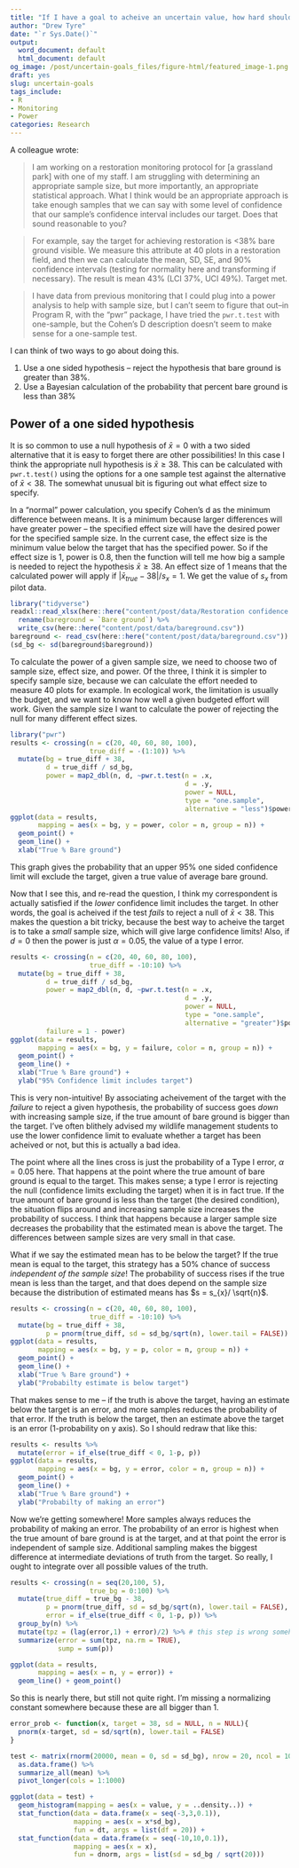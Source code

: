 ```yaml
---
title: "If I have a goal to acheive an uncertain value, how hard should I look?"
author: "Drew Tyre"
date: "`r Sys.Date()`"
output:
  word_document: default
  html_document: default
og_image: /post/uncertain-goals_files/figure-html/featured_image-1.png
draft: yes
slug: uncertain-goals
tags_include:
- R
- Monitoring
- Power
categories: Research
---
```


A colleague wrote:

>I am working on a restoration monitoring protocol for [a grassland park] with one of my staff. I am struggling with determining an appropriate sample size, but more importantly, an appropriate statistical approach. What I think would be an appropriate approach is take enough samples that we can say with some level of confidence that our sample's confidence interval includes our target. Does that sound reasonable to you?

>For example, say the target for achieving restoration is <38% bare ground visible. We measure this attribute at 40 plots in a restoration field, and then we can calculate the mean, SD, SE, and 90% confidence intervals (testing for normality here and transforming if necessary). The result is mean 43% (LCI 37%, UCI 49%). Target met.

> I have data from previous monitoring that I could plug into a power analysis to help with sample size, but I can't seem to figure that out--in Program R, with the "pwr" package, I have tried the `pwr.t.test` with one-sample, but the Cohen's D description doesn't seem to make sense for a one-sample test.

I can think of two ways to go about doing this. 

1) Use a one sided hypothesis -- reject the hypothesis that bare ground is greater than 38%. 
2) Use a Bayesian calculation of the probability that percent bare ground is less than 38%

## Power of a one sided hypothesis

It is so common to use a null hypothesis of $\bar{x} = 0$ with a two sided alternative that it is
easy to forget there are other possibilities! In this case I think the
appropriate null hypothesis is $\bar{x} \geq 38$. This can be calculated with `pwr.t.test()` using the options for a one sample test against the alternative of $\bar{x} < 38$. The somewhat unusual bit is figuring out what effect size to specify.

In a "normal" power calculation, you specify Cohen's d as the minimum difference between means. It is a minimum because larger differences will have greater power -- the specified effect size will have the desired power for the specified sample size. In the current case, the effect size is the minimum value below the target that has the specified power. So if the effect size is 1, power is 0.8, then the function will tell me how big a sample is needed to reject the hypothesis $\bar{x} \geq 38$. An effect size of 1 means that the calculated power will apply if $\left|\bar{x}_{true}-38\right|/s_x = 1$. We get the value of $s_x$ from pilot data.

```r
library("tidyverse")
readxl::read_xlsx(here::here("content/post/data/Restoration confidence intervals example.xlsx"), sheet = "Bare ground", range = readxl::cell_cols("A")) %>%
  rename(bareground = `Bare ground`) %>% 
  write_csv(here::here("content/post/data/bareground.csv"))
bareground <- read_csv(here::here("content/post/data/bareground.csv"))
(sd_bg <- sd(bareground$bareground))
```

To calculate the power of a given sample size, we need to choose two of sample size, effect size, and power. Of the three, I think it is 
simpler to specify sample size, because we can calculate the effort needed to
measure 40 plots for example. In ecological work, the limitation is usually
the budget, and we want to know how well a given budgeted effort will work.
Given the sample size I want to calculate the power of rejecting the null
for many different effect sizes.   

```r
library("pwr")
results <- crossing(n = c(20, 40, 60, 80, 100), 
                    true_diff = -(1:10)) %>% 
  mutate(bg = true_diff + 38,
         d = true_diff / sd_bg,
         power = map2_dbl(n, d, ~pwr.t.test(n = .x, 
                                            d = .y, 
                                            power = NULL, 
                                            type = "one.sample", 
                                            alternative = "less")$power))
ggplot(data = results,
       mapping = aes(x = bg, y = power, color = n, group = n)) + 
  geom_point() + 
  geom_line() + 
  xlab("True % Bare ground")
```

This graph gives the probability that an upper 95% one sided confidence limit will
exclude the target, given a true value of average bare ground. 

Now that
I see this, and re-read the question, I think my correspondent is actually satisfied if the *lower* confidence limit includes the target. 
In other words, the goal is acheived if the test *fails* to reject
a null of $\bar{x} < 38$. This makes the question a bit tricky, because the best 
way to acheive the target is to take a *small* sample size, which will give large
confidence limits! Also, if $d = 0$ then the power is just $\alpha = 0.05$, the 
value of a type I error. 

```r
results <- crossing(n = c(20, 40, 60, 80, 100), 
                    true_diff = -10:10) %>% 
  mutate(bg = true_diff + 38,
         d = true_diff / sd_bg,
         power = map2_dbl(n, d, ~pwr.t.test(n = .x, 
                                            d = .y, 
                                            power = NULL, 
                                            type = "one.sample", 
                                            alternative = "greater")$power),
         failure = 1 - power)
ggplot(data = results,
       mapping = aes(x = bg, y = failure, color = n, group = n)) + 
  geom_point() + 
  geom_line() + 
  xlab("True % Bare ground") +
  ylab("95% Confidence limit includes target")
```

This is very non-intuitive! By associating acheivement of the target with the *failure*
to reject a given hypothesis, the probability of success goes *down* with increasing
sample size, if the true amount of bare ground is bigger than the target. I've often 
blithely advised my wildlife management students to use the lower confidence limit
to evaluate whether a target has been acheived or not, but this is actually a bad idea.

The point where all the lines cross is just the probability of a Type I error, 
$\alpha = 0.05$ here. That happens at the point where the true amount of bare ground
is equal to the target. This makes sense; a type I error is rejecting the null 
(confidence limits excluding the target) when it is in fact true. If the true amount of 
bare ground is less than the target (the desired condition), the situation flips around
and increasing sample size increases the probability of success. I think that happens
because a larger sample size decreases the probability that the estimated mean
is above the target. The differences between sample sizes are very small in that case.

What if we say the estimated mean has to be below the target? If the true mean is equal
to the target, this strategy has a 50% chance of success *independent of 
the sample size*! The probability of success rises if the true mean is less than 
the target, and that does depend on the sample size because the distribution 
of estimated means has $s = s_{x}/ \sqrt{n}$. 

```r
results <- crossing(n = c(20, 40, 60, 80, 100), 
                    true_diff = -10:10) %>% 
  mutate(bg = true_diff + 38,
         p = pnorm(true_diff, sd = sd_bg/sqrt(n), lower.tail = FALSE)) 
ggplot(data = results,
       mapping = aes(x = bg, y = p, color = n, group = n)) + 
  geom_point() + 
  geom_line() + 
  xlab("True % Bare ground") +
  ylab("Probabilty estimate is below target")
```

That makes sense to me -- if the truth is above the target, having an estimate below
the target is an error, and more samples reduces the probability of that error. If 
the truth is below the target, then an estimate above the target is an error (1-probability on y axis). So I should redraw that like this:

```r
results <- results %>% 
  mutate(error = if_else(true_diff < 0, 1-p, p))
ggplot(data = results,
       mapping = aes(x = bg, y = error, color = n, group = n)) + 
  geom_point() + 
  geom_line() + 
  xlab("True % Bare ground") +
  ylab("Probabilty of making an error")
```

Now we're getting somewhere! More samples always reduces the probability of
making an error. The probability of an error is highest when the true amount
of bare ground is at the target, and at that point the error is independent of
sample size. Additional sampling makes the biggest difference at intermediate
deviations of truth from the target. So really, I ought to integrate over all 
possible values of the truth. 

```r
results <- crossing(n = seq(20,100, 5), 
                    true_bg = 0:100) %>% 
  mutate(true_diff = true_bg - 38,
         p = pnorm(true_diff, sd = sd_bg/sqrt(n), lower.tail = FALSE),
         error = if_else(true_diff < 0, 1-p, p)) %>% 
  group_by(n) %>% 
  mutate(tpz = (lag(error,1) + error)/2) %>% # this step is wrong somehow
  summarize(error = sum(tpz, na.rm = TRUE),
            sump = sum(p))

ggplot(data = results, 
       mapping = aes(x = n, y = error)) + 
  geom_line() + geom_point()
```

So this is nearly there, but still not quite right. I'm missing a normalizing constant somewhere because these are all bigger than 1.

```r
error_prob <- function(x, target = 38, sd = NULL, n = NULL){
  pnorm(x-target, sd = sd/sqrt(n), lower.tail = FALSE)
}
```


```r
test <- matrix(rnorm(20000, mean = 0, sd = sd_bg), nrow = 20, ncol = 1000) %>% 
  as.data.frame() %>% 
  summarize_all(mean) %>% 
  pivot_longer(cols = 1:1000)

ggplot(data = test) + 
  geom_histogram(mapping = aes(x = value, y = ..density..)) + 
  stat_function(data = data.frame(x = seq(-3,3,0.1)), 
                mapping = aes(x = x*sd_bg), 
                fun = dt, args = list(df = 20)) + 
  stat_function(data = data.frame(x = seq(-10,10,0.1)), 
                mapping = aes(x = x), 
                fun = dnorm, args = list(sd = sd_bg / sqrt(20)))
  

```




[^1]: Code not shown in the post can be found [on Github](https://github.com/rbind/cheap_shots).

